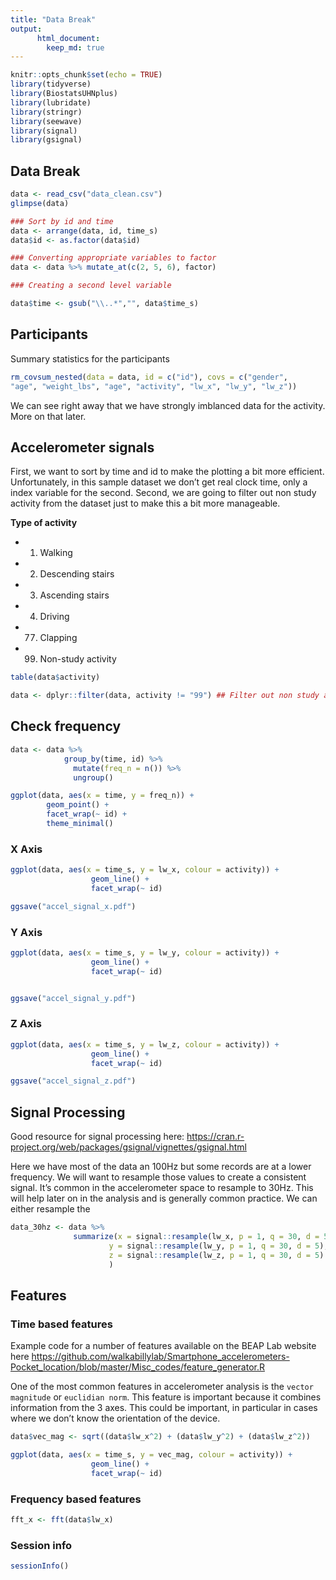 ```yaml
---
title: "Data Break"
output:
      html_document:
        keep_md: true
---
```


```r
knitr::opts_chunk$set(echo = TRUE)
library(tidyverse)
library(BiostatsUHNplus)
library(lubridate)
library(stringr)
library(seewave)
library(signal)
library(gsignal)
```

## Data Break

```r
data <- read_csv("data_clean.csv")
glimpse(data)

### Sort by id and time
data <- arrange(data, id, time_s)
data$id <- as.factor(data$id)

### Converting appropriate variables to factor
data <- data %>% mutate_at(c(2, 5, 6), factor)

### Creating a second level variable

data$time <- gsub("\\..*","", data$time_s)
```

## Participants

Summary statistics for the participants 

```r
rm_covsum_nested(data = data, id = c("id"), covs = c("gender",
"age", "weight_lbs", "age", "activity", "lw_x", "lw_y", "lw_z"))
```

We can see right away that we have strongly imblanced data for the activity. More on that later. 

## Accelerometer signals

First, we want to sort by time and id to make the plotting a bit more efficient. Unfortunately, in this sample dataset we don't get real clock time, only a index variable for the second. Second, we are going to filter out non study activity from the dataset just to make this a bit more manageable. 

__Type of activity__

* 1. Walking
* 2. Descending stairs
* 3. Ascending stairs
* 4. Driving
* 77. Clapping 
* 99. Non-study activity

```r
table(data$activity)

data <- dplyr::filter(data, activity != "99") ## Filter out non study activity
```

## Check frequency

```r
data <- data %>%
            group_by(time, id) %>%
              mutate(freq_n = n()) %>%
              ungroup()

ggplot(data, aes(x = time, y = freq_n)) + 
        geom_point() + 
        facet_wrap(~ id) + 
        theme_minimal()
```

### X Axis

```r
ggplot(data, aes(x = time_s, y = lw_x, colour = activity)) +
                  geom_line() + 
                  facet_wrap(~ id)

ggsave("accel_signal_x.pdf")
```

### Y Axis

```r
ggplot(data, aes(x = time_s, y = lw_y, colour = activity)) +
                  geom_line() + 
                  facet_wrap(~ id)


ggsave("accel_signal_y.pdf")
```

### Z Axis

```r
ggplot(data, aes(x = time_s, y = lw_z, colour = activity)) +
                  geom_line() + 
                  facet_wrap(~ id)

ggsave("accel_signal_z.pdf")
```

## Signal Processing 

Good resource for signal processing here: [https://cran.r-project.org/web/packages/gsignal/vignettes/gsignal.html](https://cran.r-project.org/web/packages/gsignal/vignettes/gsignal.html)

Here we have most of the data an 100Hz but some records are at a lower frequency. We will want to resample those values to create a consistent signal. It's common in the accelerometer space to resample to 30Hz. This will help later on in the analysis and is generally common practice. We can either resample the 

```r
data_30hz <- data %>%
              summarize(x = signal::resample(lw_x, p = 1, q = 30, d = 5),
                      y = signal::resample(lw_y, p = 1, q = 30, d = 5),
                      z = signal::resample(lw_z, p = 1, q = 30, d = 5)
                      )
```

## Features

### Time based features

Example code for a number of features available on the BEAP Lab website here [https://github.com/walkabillylab/Smartphone_accelerometers-Pocket_location/blob/master/Misc_codes/feature_generator.R
](https://github.com/walkabillylab/Smartphone_accelerometers-Pocket_location/blob/master/Misc_codes/feature_generator.R
)

One of the most common features in accelerometer analysis is the `vector magnitude` or `euclidian norm`. This feature is important because it combines information from the 3 axes. This could be important, in particular in cases where we don't know the orientation of the device. 

```r
data$vec_mag <- sqrt((data$lw_x^2) + (data$lw_y^2) + (data$lw_z^2))

ggplot(data, aes(x = time_s, y = vec_mag, colour = activity)) +
                  geom_line() + 
                  facet_wrap(~ id)
```

### Frequency based features

```r
fft_x <- fft(data$lw_x)
```

### Session info

```r
sessionInfo()
```

